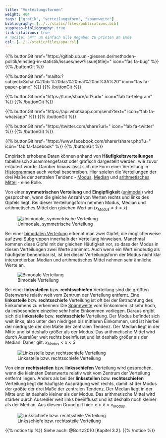 ```yaml
---
title: "Verteilungsformen"
weight: 404
tags: ["grafik", "verteilungsform", "spannweite"]
bibliography: [../../static/files/publications.bib]
suppress-bibliography: true
link-citations: true
# nocite: "@*" um einfach alle Angaben zu printen am Ende
csl: [../../static/files/apa.csl]
---
```


{{% buttonGit href=\"https\:\/\/gitlab.ub.uni-giessen.de\/methoden-politik\/einstieg-in-statistik\/issues\/new?issue[title]=\" icon=\"fas fa-bug\" %}} {{% /buttonGit %}} 

{{% buttonGit href=\"mailto\:?subject=Schau\%20dir\%20das\%20mal\%20an\%3A\%20\" icon=\"fas fa-paper-plane\" %}} {{% /buttonGit %}}

{{% buttonGit href=\"https\:\/\/t.me\/share\/url?url=\" icon=\"fab fa-telegram\" %}} {{% /buttonGit %}}

{{% buttonGit href=\"https\:\/\/api.whatsapp.com\/send?text=\" icon=\"fab fa-whatsapp\" %}} {{% /buttonGit %}}

{{% buttonGit href=\"https\:\/\/twitter.com\/share?url=\" icon=\"fab fa-twitter\" %}} {{% /buttonGit %}}

{{% buttonGit href=\"https\:\/\/www.facebook.com\/sharer\/sharer.php?u=\" icon=\"fab fa-facebook\" %}} {{% /buttonGit %}}

Empirisch erhobene Daten können anhand von **Häufigkeitsverteilungen** tabellarisch zusammengefasst oder grafisch dargestellt werden, wie zuvor erläutert wurde. Darüber hinaus lässt sich die Form einer Verteilung in [Histogrammen](../../glossar/histogramm/index.html) auch verbal beschreiben. Hier spielen die Verteilungen der drei Maße der zentralen Tendenz - [Modus](../../glossar/modus/index.html), [Median](../../glossar/median/index.html) und [arithmetisches Mittel](../../glossar/mittelwert/index.html) - eine Rolle.

Von einer **symmetrischen Verteilung** und **Eingipfligkeit** ([unimodal](../../glossar/unimodaleverteilung/index.html)) wird gesprochen, wenn die gleiche Anzahl von Werten rechts und links des Gipfels liegt. Bei dieser Verteilungsform nehmen Modus, Median und artihmetisches Mittel den gleichen Wert an ($x_{Modus}=\tilde{x}=\bar{x}$).

![Unimodale, symmetrische Verteilung](../images/normaldist.png)

Bei einer [bimodalen Verteilung](../../glossar/bimodaleverteilung/index.html) erkennt man zwei Gipfel, die möglicherweise auf zwei Subgruppen innerhalb der Verteilung hinweisen. Manchmal kommen diese Gipfel mit der gleichen Häufigkeit vor, so dass der Modus in diesen Verteilungen zwei Werte annimmt. Auch wenn ein Wert eindeutig als häufigster benennbar ist, ist bei dieser Verteilungsform der Modus nicht klar interpretierbar. Median und artihmetisches Mittel nehmen sehr ähnliche Werte an.

![Bimodale Verteilung](../images/bimodal.png)

Bei einer **linkssteilen** bzw. **rechtsschiefen** Verteilung sind die größten Datenwerte relativ weit vom Zentrum der Verteilung entfernt. Eine **linkssteile** bzw. **rechtsschiefe** Verteilung ist oft bei der Betrachtung des Einkommens zu erkennen: Die [Spannweite](../../glossar/spannweite/index.html) vom Einkommen ist sehr hoch, da insbesondere einzelne sehr hohe Einkommen vorliegen. Daraus ergibt sich die **linkssteile** bzw. **rechtsschiefe** Verteilung. Der Modus befindet sich weit links, also unter den niedrigen bis mittleren Einkommen, und ist hierbei der niedrigste der drei Maße der zentralen Tendenz. Der Median liegt in der Mitte und ist deshalb größer als der Modus. Das arithmetische Mittel wird durch Ausreißer weit rechts beeinflusst und ist deshalb größer als der Median. Daher gilt: $x_{Modus} < \tilde{x} < \bar{x}$

![Linkssteile bzw. rechtsschiefe Verteilung](../images/rightskewed.png)

Von einer **rechtssteilen** bzw. **linksschiefen** Verteilung wird gesprochen, wenn die kleinsten Datenwerte relativ weit vom Zentrum der Verteilung entfernt liegen. Anders als bei der **linkssteilen** bzw. **rechtsschiefen** Verteilung liegt die häufigste Ausprägung weit rechts, damit ist der Modus der größte der drei Maße der zentralen Tendenz. Der Median liegt in der Mitte und ist deshalb kleiner als der Modus. Das arithmetische Mittel wird stärker durch Ausreißer weit links beeinflusst und ist deshalb noch kleiner als der Median. Aus diesem Grund gilt hier: $\bar{x} < \tilde{x} < x_{Modus}$.

![Linksschiefe bzw. rechtssteile Verteilung](../images/leftskewed.png)

{{% notice tip %}}
Siehe auch: @Bortz2010 [Kapitel 3.2].
{{% /notice %}}
